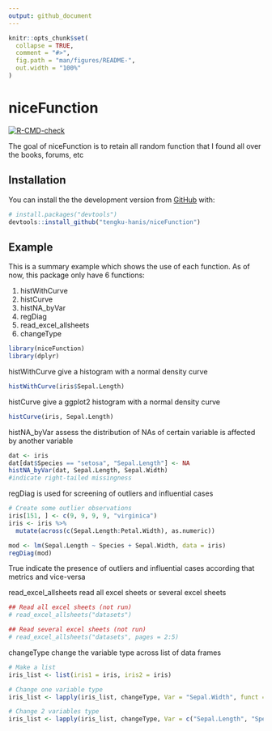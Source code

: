 ```yaml
---
output: github_document
---
```


<!-- README.md is generated from README.Rmd. Please edit that file -->

```r
knitr::opts_chunk$set(
  collapse = TRUE,
  comment = "#>",
  fig.path = "man/figures/README-",
  out.width = "100%"
)
```

# niceFunction

<!-- badges: start -->
[![R-CMD-check](https://github.com/tengku-hanis/niceFunction/workflows/R-CMD-check/badge.svg)](https://github.com/tengku-hanis/niceFunction/actions)
<!-- badges: end -->

The goal of niceFunction is to retain all random function that I found all over the books, forums, etc

## Installation

You can install the the development version from [GitHub](https://github.com/) with:

``` r
# install.packages("devtools")
devtools::install_github("tengku-hanis/niceFunction")
```
## Example

This is a summary example which shows the use of each function. As of now, this package only have 6 functions:

1. histWithCurve
2. histCurve
3. histNA_byVar
4. regDiag
5. read_excel_allsheets
6. changeType

```r
library(niceFunction)
library(dplyr)
```

histWithCurve give a histogram with a normal density curve
```r
histWithCurve(iris$Sepal.Length)
```

histCurve give a ggplot2 histogram with a normal density curve
```r
histCurve(iris, Sepal.Length)
```

histNA_byVar assess the distribution of NAs of certain variable is affected by another variable
```r
dat <- iris
dat[dat$Species == "setosa", "Sepal.Length"] <- NA
histNA_byVar(dat, Sepal.Length, Sepal.Width)
#indicate right-tailed missingness
```


regDiag is used for screening of outliers and influential cases
```r
# Create some outlier observations
iris[151, ] <- c(9, 9, 9, 9, "virginica")
iris <- iris %>% 
  mutate(across(c(Sepal.Length:Petal.Width), as.numeric))

mod <- lm(Sepal.Length ~ Species + Sepal.Width, data = iris)
regDiag(mod)
```
True indicate the presence of outliers and influential cases according that metrics and vice-versa

read_excel_allsheets read all excel sheets or several excel sheets
```r
## Read all excel sheets (not run)
# read_excel_allsheets("datasets")

## Read several excel sheets (not run)
# read_excel_allsheets("datasets", pages = 2:5)
```

changeType change the variable type across list of data frames
```r
# Make a list
iris_list <- list(iris1 = iris, iris2 = iris)

# Change one variable type
iris_list <- lapply(iris_list, changeType, Var = "Sepal.Width", funct = "as.character")

# Change 2 variables type
iris_list <- lapply(iris_list, changeType, Var = c("Sepal.Length", "Species"), funct = "as.character")
```


